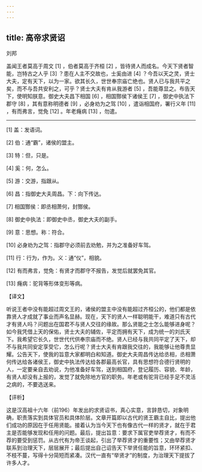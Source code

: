 ```yaml
---
---
---
```

title: 高帝求贤诏
---




刘邦

盖闻王者莫高于周文 [1] ，伯者莫高于齐桓 [2] ，皆待贤人而成名。今天下贤者智能，岂特古之人乎 [3] ？患在人主不交故也，士奚由进 [4] ？今吾以天之灵，贤士大夫，定有天下，以为一家。欲其长久，世世奉宗庙亡绝也。贤人已与我共平之矣，而不与吾共安利之，可乎？贤士大夫有肯从我游者 [5] ，吾能尊显之。布告天下，使明知朕意。御史大夫昌下相国 [6] ，相国酂侯下诸侯王 [7] ，御史中执法下郡守 [8] ，其有意称明德者 [9] ，必身劝为之驾 [10] ，遣诣相国府，署行义年 [11] ，有而弗言，觉免 [12] 。年老癃病 [13] ，勿遣。



* * *



[1] 盖：发语词。

[2] 伯：通“霸”，诸侯的盟主。

[3] 特：但，只是。

[4] 奚：何，怎么。

[5] 游：交游，指跟从。

[6] 昌：指御史大夫周昌。下：向下传达。

[7] 相国酂侯：即丞相萧何，封酂侯。

[8] 御史中执法：即御史中丞，御史大夫的副手。

[9] 意：思想。称：符合。

[10] 必身劝为之驾：指郡守必须前去劝勉，并为之准备好车驾。

[11] 行：行为，作为。义：通“仪”，相貌。

[12] 有而弗言，觉免：有贤才而郡守不报告，发觉后就罢免其官。

[13] 癃病：驼背等形体变形等病。

【译文】

听说王者中没有能超过周文王的，诸侯的盟主中没有能超过齐桓公的，他们都是依靠贤人才成就了事业而声名显赫。现在，天下的贤人一样聪明能干，难道只有古代才有贤人吗？问题出在国君不与贤人交往的缘故。那么贤能之士怎么能够进身呢？如今我凭借上天的保佑，贤士大夫的辅佐，平定而拥有天下，成为统一的刘氏天下。我希望它长久，世世代代供奉宗庙而不绝。贤人已经与我共同平定了天下，却不与我共同安定享受它，怎么行呢？贤士大夫有肯跟我交往的，我能够让他尊贵显耀。公告天下，使我的旨意大家都明白和知道。御史大夫周昌传达给丞相，丞相萧何传达给各诸侯王，御史中执法传达给各郡最高长官，具有思想符合德行贤明的人，一定要亲自去劝说，为他准备好车驾，送到相国府，登记履历、容貌、年龄，有贤人却没有上报的，发觉了就免除地方官的职务。年老或有驼背已经手足不灵活之病的，不要选送来。

【评析】

这是汉高祖十六年（前196）年发出的求贤诏书，真心实意，言辞恳切，对象明确，职责落实到具体官员和具体阶层。文章开篇即以古代的贤王霸主自比，提出他们成功的原因在于任用贤能。接着认为当今天下也有像古代一样的贤才，就在于君主是否能够发现和任用的问题。最后，提出旨意：要求下属官吏举荐贤才，有而不荐的要受到惩罚。从古代有为帝王谈起，引出了举荐贤才的重要性；又由举荐贤才联系到治理天下，层层展开；最后提出自己诏告天下举贤任能的旨意，环环紧扣、不枝不蔓，写得十分简短而紧凑。汉代一直有“举贤才”的制度，为治理天下提拔了许多人才。